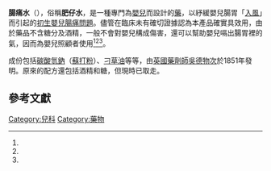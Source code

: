 {{medical}}
'''腸痛水'''（{{lang-en|'''Gripe water'''}}），俗稱'''肥仔水'''，是一種專門為[[嬰兒|嬰兒]]而設計的[[藥|藥]]，以紓緩嬰兒腸胃「[[入風|入風]]」而引起的[[初生嬰兒腸痛問題|初生嬰兒腸痛問題]]。儘管在臨床未有確切證據認為本產品確實具效用，由於藥品不含糖分及酒精，一般不會對嬰兒構成傷害，還可以幫助嬰兒嗝出腸胃裡的氣，因而為嬰兒照顧者使用<ref name="pmid15338787"/><ref name="pmid2266018"/><ref name="story"/>。

成份包括[[碳酸氫鈉|碳酸氫鈉]]（[[蘇打粉|蘇打粉]]）、[[刁草|刁草油]]等等，由[[英國|英國]][[藥劑師|藥劑師]][[吳德物次|吳德物次]]於1851年發明。原來的配方還包括酒精和糖，但現時已取走。

==參考文獻==
{{reflist |refs=
<ref name="pmid15338787">{{cite journal
|last1=Roberts |first1=Donna M. |last2=Ostapchuk |first2=Michael |last3=O'Brien |first3=James G.
|title=Infantile Colic
|journal=[[American_Family_Physician|American Family Physician]]
|volume=70
|issue=4
|pages=735–40
|date=August 15, 2004
|pmid=15338787
|url=http://www.aafp.org/link_out?pmid=15338787
|accessdate=August 18, 2015
}}</ref><ref name="pmid22629105">{{cite journal
|last=Adhisivam
|first=B.
|title=Is Gripe Water Baby-Friendly?
|journal=Journal of Pharmacology & Pharmacotherapeutics
|volume=3
|issue=2
|pages=207–08
|year=2012
|pmid=22629105
|pmc=3356971
|doi=10.4103/0976-500X.95544
|url=http://www.jpharmacol.com/article.asp?issn=0976-500X;year=2012;volume=3;issue=2;spage=207;epage=208;aulast=Adhisivam
|issn=
|accessdate=August 18, 2015
|author=
|archive-url=https://web.archive.org/web/20170405074359/http://www.jpharmacol.com/article.asp?issn=0976-500X;year=2012;volume=3;issue=2;spage=207;epage=208;aulast=Adhisivam
|archive-date=2017-04-05
|dead-url=yes
}}</ref>
<ref name="pmid2266018">{{cite journal
|last1=Illingworth |first1=C. |last2=Timmins |first2=J.
|title=Gripe Water: What Is It? Why Is It Given?
|journal=[[Health_Visitor|Health Visitor]]
|volume=63
|issue=11
|pages=378
|year=1990
|pmid=2266018
|doi=
|url=
|issn=
|accessdate=August 18, 2015 }}</ref>
<ref name=story>{{cite journal 
|last=Blumenthal |first=Ivan 
|title=The Gripe Water Story 
|journal=Journal of the Royal Society of Medicine 
|volume=93 | issue=4 | date=April 2000 | pages=172–74 
|pmid=10844880 
|pmc=1297971
|accessdate=August 18, 2015}}</ref>
}}

[[Category:兒科|Category:兒科]]
[[Category:藥物|Category:藥物]]